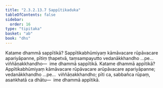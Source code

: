 ```yaml
---
title: "2.3.2.13.7 Sappītikaduka"
tableOfContents: false
sidebar:
  order: 16
type: "tipitaka"
basket: "ab"
book: "dhs"
---
```



<DynamicBreadcrumb />

<Division number="1279" book="dhs">

<Paragraph number="1980" book="dhs">
Katame dhammā sappītikā? Sappītikabhūmiyaṃ kāmāvacare rūpāvacare apariyāpanne, pītiṃ ṭhapetvā, taṃsampayutto vedanākkhandho …pe…  viññāṇakkhandho—  ime dhammā sappītikā.
</Paragraph>

</Division>
<Division number="1280" book="dhs">

<Paragraph number="1981" book="dhs">
Katame dhammā appītikā? Appītikabhūmiyaṃ kāmāvacare rūpāvacare arūpāvacare apariyāpanne; vedanākkhandho …pe…  viññāṇakkhandho; pīti ca, sabbañca rūpaṃ, asaṅkhatā ca dhātu—  ime dhammā appītikā.
</Paragraph>
</Division>